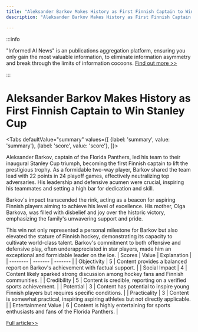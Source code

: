 ```yaml
---
title: "Aleksander Barkov Makes History as First Finnish Captain to Win Stanley Cup"
description: "Aleksander Barkov Makes History as First Finnish Captain to Win Stanley Cup"

---
```



:::info

"Informed AI News" is an publications aggregation platform, ensuring you only gain the most valuable information, to eliminate information asymmetry and break through the limits of information cocoons.  [Find out more >>](/)

:::

# Aleksander Barkov Makes History as First Finnish Captain to Win Stanley Cup


<Tabs
	defaultValue="summary"
	values={[
	{label: 'summary', value: 'summary'},
	{label: 'score', value: 'score'},
]}>
<TabItem value="summary">


Aleksander Barkov, captain of the Florida Panthers, led his team to their inaugural Stanley Cup triumph, becoming the first Finnish captain to lift the prestigious trophy. As a formidable two-way player, Barkov shared the team lead with 22 points in 24 playoff games, effectively neutralizing top adversaries. His leadership and defensive acumen were crucial, inspiring his teammates and setting a high bar for dedication and skill.

Barkov's impact transcended the rink, acting as a beacon for aspiring Finnish players aiming to achieve his level of excellence. His mother, Olga Barkova, was filled with disbelief and joy over the historic victory, emphasizing the family's unwavering support and pride.

This win not only represented a personal milestone for Barkov but also elevated the stature of Finnish hockey, demonstrating its capacity to cultivate world-class talent. Barkov's commitment to both offensive and defensive play, often underappreciated in star players, made him an exceptional and formidable leader on the ice.
</TabItem>
<TabItem value="score">
	| Scores     | Value   | Explanation |
	| -------- | ------- | ------- |
	| Objectivity  | 5    | Content provides a balanced report on Barkov's achievement with factual support.    |
	| Social Impact | 4     | Content likely sparked strong discussion among hockey fans and Finnish communities.    |
	| Credibility    | 5    | Content is credible, reporting on a verified sports achievement.    |
	| Potential    | 3    | Content has potential to inspire young Finnish players but requires specific conditions.    |
	| Practicality    | 3    | Content is somewhat practical, inspiring aspiring athletes but not directly applicable.    |
	| Entertainment Value    | 6    | Content is highly entertaining for sports enthusiasts and fans of the Florida Panthers.    |
</TabItem>
</Tabs>

[Full article>>](https://apnews.com/article/stanley-cup-florida-panthers-83f9a6cecb5828fb858280bd8f903997)
